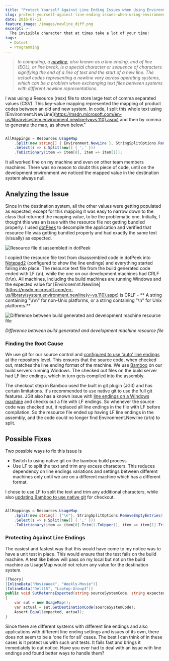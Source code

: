 ```yaml
---
title: "Protect Yourself Against Line Ending Issues when Using Environment.Newline to Split Text"
slug: protect-yourself-against-line-ending-issues-when-using-environment-dot-newline-to-split-text
date: 2016-07-11
feature_image: /images/newline_diff.png
excerpt: >-
  The invisible character that at times take a lot of your time!
tags:
  - Dotnet
  - Programming
---
```

> _In computing, a [newline](https://en.wikipedia.org/wiki/Newline), also known as a line ending, end of line (EOL), or line break, is a special character or sequence of characters signifying the end of a line of text and the start of a new line. The actual codes representing a newline vary across operating systems, which can be a problem when exchanging text files between systems with different newline representations._

I was using a Resource (resx) file to store large text of comma separated values (CSV). This key-value mapping represented the mapping of product codes between an old and new system. In code, I split this whole text using \[Environment.NewLine\](https://msdn.microsoft.com/en-us/library/system.environment.newline(v=vs.110).aspx) and then by comma to generate the map, as shown below."

```csharp

AllMappings = Resources.UsageMap
    .Split(new string[] { Environment.NewLine }, StringSplitOptions.RemoveEmptyEntries)
    .Select(s => s.Split(new[] { ',' }))
    .ToDictionary(item => item[0], item => item[1]);

```

It all worked fine on my machine and even on other team members machines. There was no reason to doubt this piece of code, until on the development environment we noticed the mapped value in the destination system always null.

## Analyzing the Issue

Since in the destination system, all the other values were getting populated as expected, except for this mapping it was easy to narrow down to the class that returned the mapping value, to be the problematic one. Initially, I thought this was an issue with the resource file not getting bundled properly. I used [dotPeek](https://www.jetbrains.com/decompiler/) to decompile the application and verified that resource file was getting bundled properly and had exactly the same text (visually) as expected.

![Resource file disassembled in dotPeek](/images/newline_dotpeek.png)

I copied the resource file text from disassembled code in dotPeek into [Notepad2](http://www.flos-freeware.ch/notepad2.html) (configured to show the line endings) and everything started falling into place. The resource text file from the build generated code ended with LF (\\n), while the one on our development machines had CRLF (\\r\\n). All machines, including the build machines are running Windows and the expected value for \[Environemnt.Newline\](https://msdn.microsoft.com/en-us/library/system.environment.newline(v=vs.110).aspx) is CRLF - \*\* A string containing "\\r\\n" for non-Unix platforms, or a string containing "\\n" for Unix platforms.\*\*

![Difference between build generated and development machine resource file](/images/newline_diff.png)

_Difference between build generated and development machine resource file_

### Finding the Root Cause

We use git for our source control and [configured to use 'auto' line endings](https://help.github.com/articles/dealing-with-line-endings/) at the repository level. This ensures that the source code, when checked out, matches the line ending format of the machine. We use [Bamboo](https://www.atlassian.com/software/bamboo) on our build servers running Windows. The checked out files on the build server had LF line endings, which in turn gets compiled into the assembly.

The checkout step in Bamboo used the built in git plugin (JGit) and has certain limitations. It's recommended to use native git to use the full git features. JGit also has a known issue with [line endings on a Windows machine](https://jira.atlassian.com/plugins/servlet/mobile#issue/BAM-9591) and checks out a file with LF endings. So whenever the source code was checked out, it replaced all line endings in the file with LF before compilation. So the resource file ended up having LF line endings in the assembly, and the code could no longer find Environment.Newline (\\r\\n) to split.

## Possible Fixes

Two possible ways to fix this issue is

-   Switch to using native git on the bamboo build process
-   Use LF to split the text and trim any excess characters. This reduces dependency on line endings variations and settings between different machines only until we are on a different machine which has a different format.

I chose to use LF to split the text and trim any additional characters, while also [updating Bamboo to use native git](https://confluence.atlassian.com/bamboo/defining-a-new-executable-capability-289277164.html) for checkout.

```csharp

AllMappings = Resources.UsageMap
    .Split(new string[] {"\n"}, StringSplitOptions.RemoveEmptyEntries)
    .Select(s => s.Split(new[] { ',' }))
    .ToDictionary(item => item[0].Trim().ToUpper(), item => item[1].Trim());

```

### Protecting Against Line Endings

The easiest and fastest way that this would have come to my notice was to have a unit test in place. This would ensure that the test fails on the build machine. A test like below will pass on my local but not on the build machine as UsageMap would not return any value for the destination system.

```csharp
[Theory]
[InlineData("MovieWeek", "Weekly-Movie")]
[InlineData("Dell15", "Laptop-Group3")]
public void SutReturnsExpected(string sourceSystemCode, string expected)
{
    var sut = new UsageMap();
    var actual = sut.GetDestinationCode(sourceSystemCode);
    Assert.Equal(expected, actual);
}

```

Since there are different systems with different line endings and also applications with different line ending settings and issues of its own, there does not seem to be a 'one fix for all' cases. The best I can think of in these cases is it protect us with such unit tests. It fails fast and brings it immediately to out notice. Have you ever had to deal with an issue with line endings and found better ways to handle them?